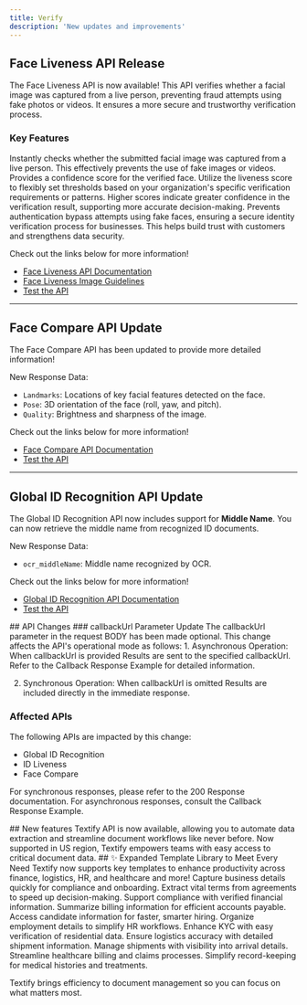 ```yaml
---
title: Verify 
description: 'New updates and improvements'
---
```

<Update label="2025-01-20" description="v1.0.2">

## Face Liveness API Release ##
The Face Liveness API is now available! This API verifies whether a facial image was captured from a live person, preventing fraud attempts using fake photos or videos. It ensures a more secure and trustworthy verification process.

### Key Features
<Steps>
  <Step title="Face Verification">
    Instantly checks whether the submitted facial image was captured from a live person. This effectively prevents the use of fake images or videos.
  </Step>
  <Step title="Confidence-Based Scoring">
    Provides a confidence score for the verified face. Utilize the liveness score to flexibly set thresholds based on your organization's specific verification requirements or patterns. Higher scores indicate greater confidence in the verification result, supporting more accurate decision-making.
  </Step>
  <Step title="Fraud Prevention and Enhanced Security">
    Prevents authentication bypass attempts using fake faces, ensuring a secure identity verification process for businesses. This helps build trust with customers and strengthens data security.
  </Step>
</Steps>

Check out the links below for more information!
- [Face Liveness API Documentation](https://app.theneo.io/argosidentity/verify-id/face-liveness/face-liveness-api)  
- [Face Liveness Image Guidelines](https://app.theneo.io/argosidentity/verify-id/face-liveness/best-practices-for-image)  
- [Test the API](https://dev.argosidentity.com/api-runner/argosidentity/verify-id/face-liveness/face-liveness-api)  

---

## Face Compare API Update

The Face Compare API has been updated to provide more detailed information!

New Response Data:
- `Landmarks`: Locations of key facial features detected on the face.
- `Pose`: 3D orientation of the face (roll, yaw, and pitch).
- `Quality`: Brightness and sharpness of the image.

Check out the links below for more information!
- [Face Compare API Documentation](https://dev.argosidentity.com/verify-id/global-id-recognition/global-id-recognition-api-1)  
- [Test the API](https://dev.argosidentity.com/verify-id/global-id-recognition/global-id-recognition-api-1)  

---

## Global ID Recognition API Update

The Global ID Recognition API now includes support for **Middle Name**. You can now retrieve the middle name from recognized ID documents.

New Response Data:
- `ocr_middleName`: Middle name recognized by OCR.

Check out the links below for more information!
- [Global ID Recognition API Documentation](https://dev.argosidentity.com/verify-id/global-id-recognition/global-id-recognition-api-1)  
- [Test the API](https://dev.argosidentity.com/verify-id/global-id-recognition/global-id-recognition-api-1)  

</Update>


<Update label="2024-11-18" description="v1.0.1">
##  API Changes
### callbackUrl Parameter Update
The callbackUrl parameter in the request BODY has been made optional. This change affects the API's operational mode as follows:
1. Asynchronous Operation: When callbackUrl is provided
Results are sent to the specified callbackUrl.
Refer to the Callback Response Example for detailed information.

2. Synchronous Operation: When callbackUrl is omitted
Results are included directly in the immediate response.

### Affected APIs

The following APIs are impacted by this change:
- Global ID Recognition
- ID Liveness
- Face Compare

<Note>For synchronous responses, please refer to the 200 Response documentation. For asynchronous responses, consult the Callback Response Example.</Note>

</Update>


<Update label="2024-11-05" description="v1.0.0">
 ## New features
 Textify API is now available, allowing you to automate data extraction and streamline document workflows like never before. Now supported in US region, Textify empowers teams with easy access to critical document data.
 ## ✨ Expanded Template Library to Meet Every Need
 Textify now supports key templates to enhance productivity across finance, logistics, HR, and healthcare and more!

<Card title="Business Registration">
  Capture business details quickly for compliance and onboarding.
</Card>
<Card title="Contract">
  Extract vital terms from agreements to speed up decision-making.
</Card>
<Card title="Balance Certificate (KR only)">
  Support compliance with verified financial information.
</Card>
<Card title="General Invoice">
  Summarize billing information for efficient accounts payable.
</Card>
<Card title="Job Application">
  Access candidate information for faster, smarter hiring.
</Card>
<Card title="Employment Contract" >
  Organize employment details to simplify HR workflows.
</Card>
<Card title="Proof of Address" >
  Enhance KYC with easy verification of residential data.
</Card>
<Card title="Bill of Lading" >
  Ensure logistics accuracy with detailed shipment information.
</Card>
<Card title="Arrival Notice" >
  Manage shipments with visibility into arrival details.
</Card>
<Card title="Medical Invoice" >
  Streamline healthcare billing and claims processes.
</Card>
<Card title="Medical Observation">
  Simplify record-keeping for medical histories and treatments.
</Card>


Textify brings efficiency to document management so you can focus on what matters most.
</Update>
